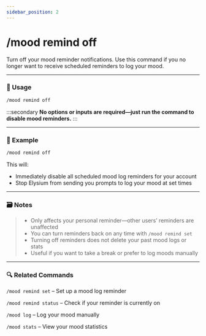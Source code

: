 ```yaml
---
sidebar_position: 2
---
```


# /mood remind off 

Turn off your mood reminder notifications. Use this command if you no longer want to receive scheduled reminders to log your mood.

<hr className="md-divider-gradient" />

### 💬 Usage
```bash
/mood remind off
```

:::secondary
**No options or inputs are required—just run the command to disable mood reminders.**
:::

<hr className="md-divider-gradient" />

### 📌 Example
```bash
/mood remind off
```
This will:
- Immediately disable all scheduled mood log reminders for your account
- Stop Elysium from sending you prompts to log your mood at set times

<hr className="md-divider-gradient" />

### 🗃️ Notes
> - Only affects your personal reminder—other users’ reminders are unaffected
> - You can turn reminders back on any time with `/mood remind set`
> - Turning off reminders does not delete your past mood logs or stats
> - Useful if you want to take a break or prefer to log moods manually

<hr className="md-divider-gradient" />

### 🔍 Related Commands
`/mood remind set` – Set up a mood log reminder

`/mood remind status` – Check if your reminder is currently on

`/mood log` – Log your mood manually

`/mood stats` – View your mood statistics
